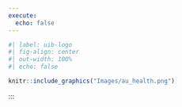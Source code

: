 ```yaml
---
execute: 
  echo: false
---
```


```r
#| label: uib-logo
#| fig-align: center
#| out-width: 100%
#| echo: false

knitr::include_graphics("Images/au_health.png")
```
:::
